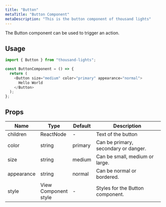 ```yaml
---
title: "Button"
metaTitle: "Button Component"
metaDescription: "This is the button component of thousand lights"
---
```



The Button component can be used to trigger an action.

<Images src={buttonsImg} />

## Usage

```javascript
import { Button } from "thousand-lights";

const ButtonComponent = () => {
  return (
    <Button size="medium" color="primary" appearance="normal">
      Hello World
    </Button>
  );
};
```

## Props

<table class="table table-bordered">
  <thead>
    <tr>
      <th>Name</th>
      <th>Type</th>
      <th>Default</th>
      <th width="50%">Description</th>
    </tr>
  </thead>
  <tbody>
    <tr>
      <td>children</td>
      <td>ReactNode</td>
      <td> - </td>
      <td>Text of the button</td>
    </tr>
    <tr>
      <td>color</td>
      <td>string</td>
      <td> primary </td>
      <td>Can be primary, secondary or danger.</td>
    </tr>
    <tr>
      <td>size</td>
      <td>string</td>
      <td> medium </td>
      <td>Can be small, medium or large.</td>
    </tr>
    <tr>
      <td>appearance</td>
      <td>string</td>
      <td> normal </td>
      <td>Can be normal or bordered.</td>
    </tr>
    <tr>
      <td>style</td>
      <td>View Component style</td>
      <td> - </td>
      <td>Styles for the Button component.</td>
    </tr>
  </tbody>
</table>
<br />

<!-- ## Live Editing example

```javascript react-live=true
<button className={"btn btn-default"}>Change my text</button>
``` -->
